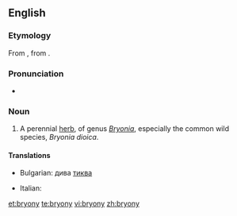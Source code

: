 ==English==
{{wikipedia}}

===Etymology===
From {{etyl|la}} {{term|bryonia|bryōnia|bryony|lang=la}}, from {{etyl|grc}} {{term|βρυωνία||bryony|tr=bruōnia|sc=polytonic|lang=grc}}.

===Pronunciation===
* {{IPA|/ˈbɹaɪəni/}}

===Noun===
{{en-noun|bryonies|-}}

# A perennial [[herb]], of genus ''[[Bryonia]]'', especially the common wild species, ''Bryonia dioica''.

====Translations====
{{trans-top|herb of ''Bryonia''}}
* Bulgarian: дива [[тиква]]
{{trans-mid}}
* Italian: {{t-|it|brionia|f}}
{{trans-bottom}}

[[et:bryony]]
[[te:bryony]]
[[vi:bryony]]
[[zh:bryony]]